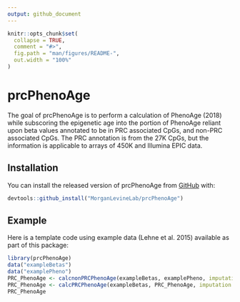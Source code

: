 ```yaml
---
output: github_document
---
```


<!-- README.md is generated from README.Rmd. Please edit that file -->

```r
knitr::opts_chunk$set(
  collapse = TRUE,
  comment = "#>",
  fig.path = "man/figures/README-",
  out.width = "100%"
)
```

# prcPhenoAge

<!-- badges: start -->
<!-- badges: end -->

The goal of prcPhenoAge is to perform a calculation of PhenoAge (2018) while subscoring the epigenetic age into the portion of PhenoAge reliant upon beta values annotated to be in PRC associated CpGs, and non-PRC associated CpGs. The PRC annotation is from the 27K CpGs, but the information is applicable to arrays of 450K and Illumina EPIC data.

## Installation

You can install the released version of prcPhenoAge from [GitHub](https://github.com/MorganLevineLab/prcPhenoAge) with:

``` r
devtools::github_install("MorganLevineLab/prcPhenoAge")
```

## Example

Here is a template code using example data (Lehne et al. 2015) available as part of this package:

```r
library(prcPhenoAge)
data("exampleBetas")
data("examplePheno")
PRC_PhenoAge <- calcnonPRCPhenoAge(exampleBetas, examplePheno, imputation = F)
PRC_PhenoAge <- calcPRCPhenoAge(exampleBetas, PRC_PhenoAge, imputation = F)
PRC_PhenoAge
```

